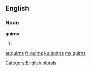 ==English==

===Noun===
'''quirns'''

# {{plural of|[[quirn]]}}

[[Category:English plurals]]

[[ar:quirns]]
[[fr:quirns]]
[[ku:quirns]]
[[my:quirns]]